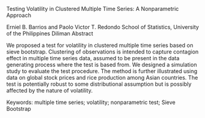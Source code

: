 Testing Volatility in Clustered Multiple Time Series: A Nonparametric
Approach

Erniel B. Barrios and Paolo Victor T. Redondo School of Statistics,
University of the Philippines Diliman Abstract

We proposed a test for volatility in clustered multiple time series
based on sieve bootstrap. Clustering of observations is intended to
capture contagion effect in multiple time series data, assumed to be
present in the data generating process where the test is based from. We
designed a simulation study to evaluate the test procedure. The method
is further illustrated using data on global stock prices and rice
production among Asian countries. The test is potentially robust to some
distributional assumption but is possibly affected by the nature of
volatility.

Keywords: multiple time series; volatility; nonparametric test; Sieve
Bootstrap

